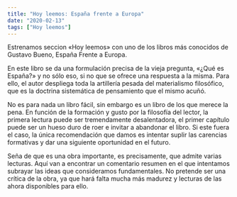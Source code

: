 ```yaml
---
title: "Hoy leemos: España frente a Europa"
date: "2020-02-13"
tags: ["Hoy leemos"]
---
```


Estrenamos seccion «Hoy leemos» con uno de los libros más conocidos de Gustavo Bueno, España Frente a Europa.

En este libro se da una formulación precisa de la vieja pregunta, «¿Qué es España?» y no sólo eso, si no que se ofrece una respuesta a la misma. Para ello, el autor despliega toda la artillería pesada del materialismo filosófico, que es la doctrina sistemática de pensamiento que el mismo acuñó.

No es para nada un libro fácil, sin embargo es un libro de los que merece la pena. En función de la formación y gusto por la filosofía del lector, la primera lectura puede ser tremendamente desalentadora, el primer capítulo puede ser un hueso duro de roer e invitar a abandonar el libro. Si este fuera el caso, la única recomendación que damos es intentar suplir las carencias formativas y dar una siguiente oportunidad en el futuro.

Seña de que es una obra importante, es precisamente, que admite varias lecturas. Aquí van a encontrar un comentario resumen en el que intentamos subrayar las ideas que consideramos fundamentales. No pretende ser una crítica de la obra, ya que hará falta mucha más madurez y lecturas de las ahora disponibles para ello. 
